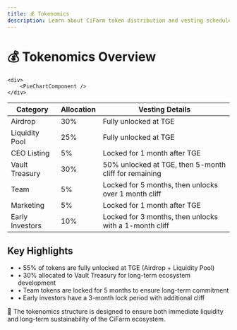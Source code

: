```yaml
---
title: 💰 Tokenomics
description: Learn about CiFarm token distribution and vesting schedule
---
```



<div className="max-w-4xl mx-auto px-4 py-8">
  <h1 className="text-4xl font-bold text-center mb-12">💰 Tokenomics Overview</h1>

    <div>
        <PieChartComponent />
    </div>

  <div className="grid grid-cols-1 md:grid-cols-2 gap-8 mb-8">
    <div className="overflow-x-auto">
      <table className="w-full border-collapse">
        <thead>
          <tr className="bg-gray-100/10">
            <th className="p-4 text-left">Category</th>
            <th className="p-4 text-left">Allocation</th>
            <th className="p-4 text-left">Vesting Details</th>
          </tr>
        </thead>
        <tbody>
          <tr className="border-b border-gray-200/20">
            <td className="p-4 font-semibold">Airdrop</td>
            <td className="p-4">30%</td>
            <td className="p-4">Fully unlocked at TGE</td>
          </tr>
          <tr className="border-b border-gray-200/20">
            <td className="p-4 font-semibold">Liquidity Pool</td>
            <td className="p-4">25%</td>
            <td className="p-4">Fully unlocked at TGE</td>
          </tr>
          <tr className="border-b border-gray-200/20">
            <td className="p-4 font-semibold">CEO Listing</td>
            <td className="p-4">5%</td>
            <td className="p-4">Locked for 1 month after TGE</td>
          </tr>
          <tr className="border-b border-gray-200/20">
            <td className="p-4 font-semibold">Vault Treasury</td>
            <td className="p-4">30%</td>
            <td className="p-4">50% unlocked at TGE, then 5-month cliff for remaining</td>
          </tr>
          <tr className="border-b border-gray-200/20">
            <td className="p-4 font-semibold">Team</td>
            <td className="p-4">5%</td>
            <td className="p-4">Locked for 5 months, then unlocks over 1 month cliff</td>
          </tr>
          <tr className="border-b border-gray-200/20">
            <td className="p-4 font-semibold">Marketing</td>
            <td className="p-4">5%</td>
            <td className="p-4">Locked for 1 month after TGE</td>
          </tr>
          <tr className="border-b border-gray-200/20">
            <td className="p-4 font-semibold">Early Investors</td>
            <td className="p-4">10%</td>
            <td className="p-4">Locked for 3 months, then unlocks with a 1-month cliff</td>
          </tr>
        </tbody>
      </table>
    </div>
  </div>

  <div className="mt-8 p-6 bg-blue-50/10 rounded-lg">
    <h2 className="text-2xl font-semibold mb-4">Key Highlights</h2>
    <ul className="space-y-2">
      <li>• 55% of tokens are fully unlocked at TGE (Airdrop + Liquidity Pool)</li>
      <li>• 30% allocated to Vault Treasury for long-term ecosystem development</li>
      <li>• Team tokens are locked for 5 months to ensure long-term commitment</li>
      <li>• Early investors have a 3-month lock period with additional cliff</li>
    </ul>
  </div>

  <div className="mt-8 p-6 bg-yellow-50/10 rounded-lg">
    <p className="text-lg">
      💎 The tokenomics structure is designed to ensure both immediate liquidity and long-term sustainability of the CiFarm ecosystem.
    </p>
  </div>
</div> 